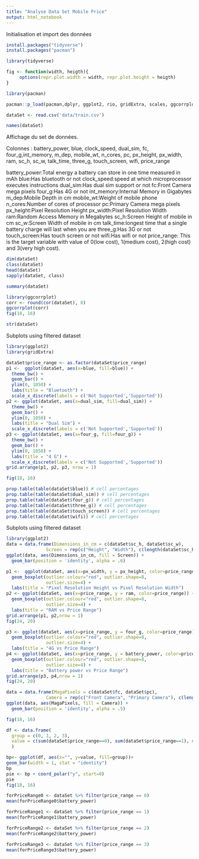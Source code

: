 ```yaml
---
title: "Analyse Data Set Mobile Price"
output: html_notebook
---
```


Initialisation et import des données

```r
install.packages("tidyverse")
install.packages("pacman")

library(tidyverse)

fig <- function(width, heigth){
     options(repr.plot.width = width, repr.plot.height = heigth)
}

library(pacman)

pacman::p_load(pacman,dplyr, ggplot2, rio, gridExtra, scales, ggcorrplot, caret, e1071)

dataSet <- read.csv('data/train.csv')
```


```r
names(dataSet)
```

Affichage du set de données.

Colonnes : battery_power, blue, clock_speed, dual_sim, fc, four_g,int_memory, m_dep, mobile_wt, n_cores, pc, px_height, px_width, ram, sc_h, sc_w, talk_time, three_g, touch_screen, wifi, price_range

battery_power:Total energy a battery can store in one time measured in mAh
blue:Has bluetooth or not
clock_speed:speed at which microprocessor executes instructions
dual_sim:Has dual sim support or not
fc:Front Camera mega pixels
four_g:Has 4G or not
int_memory:Internal Memory in Gigabytes
m_dep:Mobile Depth in cm
mobile_wt:Weight of mobile phone
n_cores:Number of cores of processor
pc:Primary Camera mega pixels
px_height:Pixel Resolution Height
px_width:Pixel Resolution Width
ram:Random Access Memory in Megabytes
sc_h:Screen Height of mobile in cm
sc_w:Screen Width of mobile in cm
talk_time:longest time that a single battery charge will last when you are
three_g:Has 3G or not
touch_screen:Has touch screen or not
wifi:Has wifi or not
price_range: This is the target variable with value of 0(low cost), 1(medium cost), 2(high cost) and 3(very high cost).

```r
dim(dataSet)
class(dataSet)
head(dataSet)
sapply(dataSet, class)
```


```r
summary(dataSet)
```


```r
library(ggcorrplot)
corr <- round(cor(dataSet), 8)
ggcorrplot(corr)
fig(18, 16)
```


```r
str(dataSet)
```

Subplots using filtered dataset
```r
library(ggplot2)
library(gridExtra)

dataSet$price_range <- as.factor(dataSet$price_range)
p1 <-  ggplot(dataSet, aes(x=blue, fill=blue)) +
  theme_bw() +
  geom_bar() +
  ylim(0, 1050) +
  labs(title = "Bluetooth") +
  scale_x_discrete(labels = c('Not Supported','Supported'))
p2 <- ggplot(dataSet, aes(x=dual_sim, fill=dual_sim)) +
  theme_bw() +
  geom_bar() +
  ylim(0, 1050) +
  labs(title = "Dual Sim") +
  scale_x_discrete(labels = c('Not Supported','Supported'))
p3 <- ggplot(dataSet, aes(x=four_g, fill=four_g)) +
  theme_bw() +
  geom_bar() +
  ylim(0, 1050) +
  labs(title = "4 G") +
  scale_x_discrete(labels = c('Not Supported','Supported'))
grid.arrange(p1, p2, p3, nrow = 1)

fig(18, 16)
```


```r
prop.table(table(dataSet$blue)) # cell percentages
prop.table(table(dataSet$dual_sim)) # cell percentages
prop.table(table(dataSet$four_g)) # cell percentages
prop.table(table(dataSet$three_g)) # cell percentages
prop.table(table(dataSet$touch_screen)) # cell percentages
prop.table(table(dataSet$wifi)) # cell percentages
```


Subplots using filtered dataset
```r
library(ggplot2)
data = data.frame(Dimensions_in_cm = c(dataSet$sc_h, dataSet$sc_w), 
               Screen = rep(c("Height", "Width"), c(length(dataSet$sc_h), length(dataSet$sc_w))))
ggplot(data, aes(Dimensions_in_cm, fill = Screen)) + 
  geom_bar(position = 'identity', alpha = .6)
```


```r
p1 <-  ggplot(dataSet, aes(x=px_width, y = px_height, color=price_range)) +
  geom_boxplot(outlier.colour="red", outlier.shape=8,
               outlier.size=4) +
  labs(title = "Pixel Resolution Height vs Pixel Resolution Width")
p2 <- ggplot(dataSet, aes(x=price_range, y = ram, color=price_range)) +
  geom_boxplot(outlier.colour="red", outlier.shape=8,
               outlier.size=4) +
  labs(title = "RAM vs Price Range")
grid.arrange(p1, p2,nrow = 1)
fig(24, 20)
```


```r
p3 <- ggplot(dataSet, aes(x=price_range, y = four_g, color=price_range)) +
  geom_boxplot(outlier.colour="red", outlier.shape=8,
               outlier.size=4) +
  labs(title = "4G vs Price Range")
p4 <- ggplot(dataSet, aes(x=price_range, y = battery_power, color=price_range)) +
  geom_boxplot(outlier.colour="red", outlier.shape=8,
               outlier.size=4) +
  labs(title = "Battery power vs Price Range")
grid.arrange(p3, p4,nrow = 1)
fig(24, 20)
```


```r
data = data.frame(MagaPixels = c(dataSet$fc, dataSet$pc), 
               Camera = rep(c("Front Camera", "Primary Camera"), c(length(dataSet$fc), length(dataSet$pc))))
ggplot(data, aes(MagaPixels, fill = Camera)) + 
  geom_bar(position = 'identity', alpha = .5)

fig(18, 16)
```


```r
df <- data.frame(
  group = c(0, 1, 2, 3),
  value = c(sum(dataSet$price_range==0), sum(dataSet$price_range==1), sum(dataSet$price_range==2), sum(dataSet$price_range==3))
  )

bp<- ggplot(df, aes(x="", y=value, fill=group))+
geom_bar(width = 1, stat = "identity")
bp
pie <- bp + coord_polar("y", start=0)
pie
fig(18, 16)
```

```r
forPriceRange0 <- dataSet %>% filter(price_range == 0)
mean(forPriceRange0$battery_power)

forPriceRange1 <- dataSet %>% filter(price_range == 1)
mean(forPriceRange1$battery_power)

forPriceRange2 <- dataSet %>% filter(price_range == 2)
mean(forPriceRange2$battery_power)

forPriceRange3 <- dataSet %>% filter(price_range == 3)
mean(forPriceRange3$battery_power)
```


